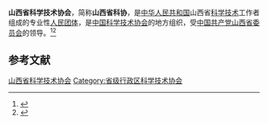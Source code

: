 {{coord|37.85751|112.53719|display=title}}
{{Infobox PRCG
|机构名称 = 山西省科学技术协会
|color    = #014099
|标志1    =
|届数     = 
|任期始   = 
|任期终   =
|职位1    = 主席
|人员1    =
|职位2    = 副主席
|人员2    =
|人数2    =
|职位3    =
|人员3    =
|组织法规 = 中国科学技术协会章程
|上级机构 = [[中国科学技术协会|中国科学技术协会]]
|机构类型 = [[人民团体|人民团体]]
|行政级别 = 正厅级
|中共上级 = [[中国共产党山西省委员会|中国共产党山西省委员会]]
|中共本级 = 中国共产党山西省科学技术协会党组
|场所1    = 
|地址1    = 
|时期1    =
|机构1    =
|官网1    =
}}
'''山西省科学技术协会'''，简称'''山西省科协'''，是[[中华人民共和国|中华人民共和国]]山西省[[科学技术|科学技术]]工作者组成的专业性[[人民团体|人民团体]]，是[[中国科学技术协会|中国科学技术协会]]的地方组织，受[[中国共产党山西省委员会|中国共产党山西省委员会]]的领导。<ref>{{Cite book|title=中华人民共和国资料手册|author=蒋建华等主编|publisher=社会科学文献出版社|year=1999|isbn=|location=北京|pages=}}</ref><ref>{{Cite web|title=中国科学技术协会章程|url=http://www.cast.org.cn/col/col13/index.html|accessdate=2020-08-24|work=中国科学技术协会|archiveurl=https://web.archive.org/web/20181230171938/http://www.cast.org.cn/col/col13/index.html|archivedate=2018-12-30|dead-url=yes}}</ref>

== 参考文献 ==
{{reflist}}

{{中华人民共和国各省级行政区|科学技术协会}}

{{Authority control}}
[[Category:山西省科学技术协会|]]
[[Category:省级行政区科学技术协会|Category:省级行政区科学技术协会]]